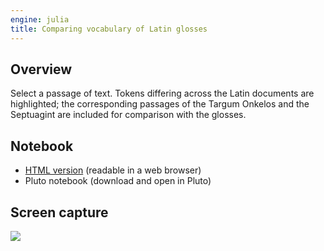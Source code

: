 ```yaml
---
engine: julia
title: Comparing vocabulary of Latin glosses
---
```


:::{.callout-caution title="Content TBA"}
:::


## Overview

Select a passage of text. Tokens differing across the Latin documents are highlighted; the corresponding passages of the Targum Onkelos and the Septuagint are included for comparison with the glosses.

## Notebook

- [HTML version](./glossing-vocabulary.html) (readable in a web browser)
- Pluto notebook (download and open in Pluto)

## Screen capture

![](./glossing-vocab.png)